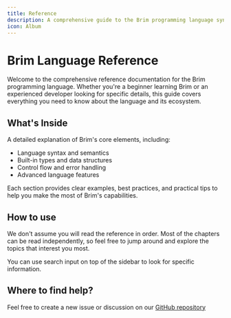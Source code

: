 ```yaml
---
title: Reference
description: A comprehensive guide to the Brim programming language syntax, features, and tooling.
icon: Album
---
```


# Brim Language Reference

Welcome to the comprehensive reference documentation for the Brim programming language. Whether you're a beginner learning Brim or an experienced developer looking for specific details, this guide covers everything you need to know about the language and its ecosystem.

## What's Inside

A detailed explanation of Brim's core elements, including:
- Language syntax and semantics
- Built-in types and data structures
- Control flow and error handling
- Advanced language features

Each section provides clear examples, best practices, and practical tips to help you make the most of Brim's capabilities.

## How to use

We don't assume you will read the reference in order. Most of the chapters can be read independently, so feel free to jump around and explore the topics that interest you most.

<Callout>You can use search input on top of the sidebar to look for specific information.</Callout>

## Where to find help?

Feel free to create a new issue or discussion on our [GitHub repository](https://github.com/brim-rs/brim)